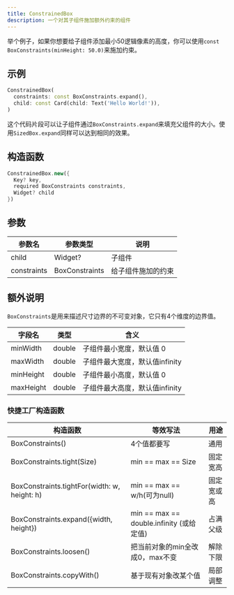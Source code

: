 ```yaml
---
title: ConstrainedBox
description: 一个对其子组件施加额外约束的组件
---
```


举个例子，如果你想要给子组件添加最小50逻辑像素的高度，你可以使用`const BoxConstraints(minHeight: 50.0)`来施加约束。

## 示例
```dart
ConstrainedBox(
  constraints: const BoxConstraints.expand(),
  child: const Card(child: Text('Hello World!')),
)
```
这个代码片段可以让子组件通过`BoxConstraints.expand`来填充父组件的大小。使用`SizedBox.expand`同样可以达到相同的效果。


## 构造函数
```dart
ConstrainedBox.new({
  Key? key, 
  required BoxConstraints constraints, 
  Widget? child
})
```

## 参数
| 参数名 | 参数类型   | 说明  |
|---|----|-----|
|child| Widget? | 子组件 |
|constraints|  BoxConstraints |  给子组件施加的约束 |


## 额外说明
`BoxConstraints`是用来描述尺寸边界的不可变对象，它只有4个维度的边界值。

| 字段名  |  类型   |  含义  |
|--------|--------|-------|
|minWidth| double | 子组件最小宽度，默认值 0 |
|maxWidth| double | 子组件最大宽度，默认值infinity |
|minHeight| double| 子组件最小高度，默认值 0 |
|maxHeight| double| 子组件最大高度，默认值infinity |

### 快捷工厂构造函数
| 构造函数    |  等效写法     |  用途     |
|-----|-------|-------|
| BoxConstraints()|  4个值都要写  |  通用      |
| BoxConstraints.tight(Size) |  min == max == Size | 固定宽高 |
| BoxConstraints.tightFor(width: w, height: h) |  min == max == w/h(可为null)| 固定宽或高 |
| BoxConstraints.expand(\{width, height\}) | min == max == double.infinity (或给定值) |  占满父级 |
| BoxConstraints.loosen() | 把当前对象的min全改成0，max不变 | 解除下限 |
| BoxConstraints.copyWith() | 基于现有对象改某个值  |  局部调整  |
